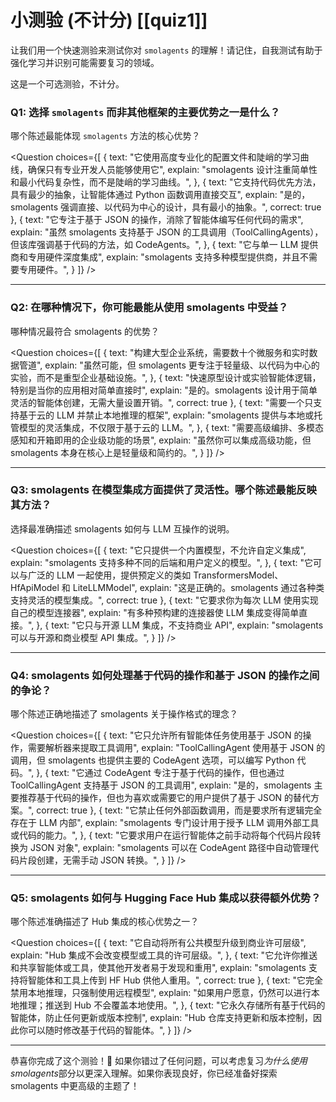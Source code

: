 # 小测验 (不计分) [[quiz1]]

让我们用一个快速测验来测试你对 `smolagents` 的理解！请记住，自我测试有助于强化学习并识别可能需要复习的领域。

这是一个可选测验，不计分。

### Q1: 选择 `smolagents` 而非其他框架的主要优势之一是什么？
哪个陈述最能体现 `smolagents` 方法的核心优势？

<Question
choices={[
  {
    text: "它使用高度专业化的配置文件和陡峭的学习曲线，确保只有专业开发人员能够使用它",
    explain: "smolagents 设计注重简单性和最小代码复杂性，而不是陡峭的学习曲线。",
  },
  {
    text: "它支持代码优先方法，具有最少的抽象，让智能体通过 Python 函数调用直接交互",
    explain: "是的，smolagents 强调直接、以代码为中心的设计，具有最小的抽象。",
    correct: true
  },
  {
    text: "它专注于基于 JSON 的操作，消除了智能体编写任何代码的需求",
    explain: "虽然 smolagents 支持基于 JSON 的工具调用（ToolCallingAgents），但该库强调基于代码的方法，如 CodeAgents。",
  },
  {
    text: "它与单一 LLM 提供商和专用硬件深度集成",
    explain: "smolagents 支持多种模型提供商，并且不需要专用硬件。",
  }
]}
/>

---

### Q2: 在哪种情况下，你可能最能从使用 smolagents 中受益？
哪种情况最符合 smolagents 的优势？

<Question
choices={[
  {
    text: "构建大型企业系统，需要数十个微服务和实时数据管道",
    explain: "虽然可能，但 smolagents 更专注于轻量级、以代码为中心的实验，而不是重型企业基础设施。",
  },
  {
    text: "快速原型设计或实验智能体逻辑，特别是当你的应用相对简单直接时",
    explain: "是的。smolagents 设计用于简单灵活的智能体创建，无需大量设置开销。",
    correct: true
  },
  {
    text: "需要一个只支持基于云的 LLM 并禁止本地推理的框架",
    explain: "smolagents 提供与本地或托管模型的灵活集成，不仅限于基于云的 LLM。",
  },
  {
    text: "需要高级编排、多模态感知和开箱即用的企业级功能的场景",
    explain: "虽然你可以集成高级功能，但 smolagents 本身在核心上是轻量级和简约的。",
  }
]}
/>

---

### Q3: smolagents 在模型集成方面提供了灵活性。哪个陈述最能反映其方法？
选择最准确描述 smolagents 如何与 LLM 互操作的说明。

<Question
choices={[
  {
    text: "它只提供一个内置模型，不允许自定义集成",
    explain: "smolagents 支持多种不同的后端和用户定义的模型。",
  },
  {
    text: "它可以与广泛的 LLM 一起使用，提供预定义的类如 TransformersModel、HfApiModel 和 LiteLLMModel",
    explain: "这是正确的。smolagents 通过各种类支持灵活的模型集成。",
    correct: true
  },
  {
    text: "它要求你为每次 LLM 使用实现自己的模型连接器",
    explain: "有多种预构建的连接器使 LLM 集成变得简单直接。",
  },
  {
    text: "它只与开源 LLM 集成，不支持商业 API",
    explain: "smolagents 可以与开源和商业模型 API 集成。",
  }
]}
/>

---

### Q4: smolagents 如何处理基于代码的操作和基于 JSON 的操作之间的争论？
哪个陈述正确地描述了 smolagents 关于操作格式的理念？

<Question
choices={[
  {
    text: "它只允许所有智能体任务使用基于 JSON 的操作，需要解析器来提取工具调用",
    explain: "ToolCallingAgent 使用基于 JSON 的调用，但 smolagents 也提供主要的 CodeAgent 选项，可以编写 Python 代码。",
  },
  {
    text: "它通过 CodeAgent 专注于基于代码的操作，但也通过 ToolCallingAgent 支持基于 JSON 的工具调用",
    explain: "是的，smolagents 主要推荐基于代码的操作，但也为喜欢或需要它的用户提供了基于 JSON 的替代方案。",
    correct: true
  },
  {
    text: "它禁止任何外部函数调用，而是要求所有逻辑完全存在于 LLM 内部",
    explain: "smolagents 专门设计用于授予 LLM 调用外部工具或代码的能力。",
  },
  {
    text: "它要求用户在运行智能体之前手动将每个代码片段转换为 JSON 对象",
    explain: "smolagents 可以在 CodeAgent 路径中自动管理代码片段创建，无需手动 JSON 转换。",
  }
]}
/>

---

### Q5: smolagents 如何与 Hugging Face Hub 集成以获得额外优势？
哪个陈述准确描述了 Hub 集成的核心优势之一？

<Question
choices={[
  {
    text: "它自动将所有公共模型升级到商业许可层级",
    explain: "Hub 集成不会改变模型或工具的许可层级。",
  },
  {
    text: "它允许你推送和共享智能体或工具，使其他开发者易于发现和重用",
    explain: "smolagents 支持将智能体和工具上传到 HF Hub 供他人重用。",
    correct: true
  },
  {
    text: "它完全禁用本地推理，只强制使用远程模型",
    explain: "如果用户愿意，仍然可以进行本地推理；推送到 Hub 不会覆盖本地使用。",
  },
  {
    text: "它永久存储所有基于代码的智能体，防止任何更新或版本控制",
    explain: "Hub 仓库支持更新和版本控制，因此你可以随时修改基于代码的智能体。",
  }
]}
/>

---

恭喜你完成了这个测验！🎉 如果你错过了任何问题，可以考虑复习*为什么使用 smolagents*部分以更深入理解。如果你表现良好，你已经准备好探索 smolagents 中更高级的主题了！